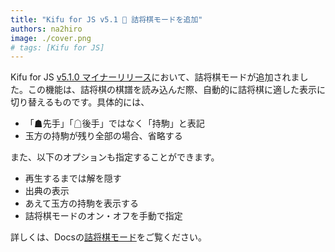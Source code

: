 ```yaml
---
title: "Kifu for JS v5.1 🎉 詰将棋モードを追加"
authors: na2hiro
image: ./cover.png
# tags: [Kifu for JS]
---
```



<KifuLite src="/kifu/32ryu-cumbersome.kif"></KifuLite>

Kifu for JS [v5.1.0 マイナーリリース](https://github.com/na2hiro/Kifu-for-JS/releases/tag/v5.1.0)において、詰将棋モードが追加されました。この機能は、詰将棋の棋譜を読み込んだ際、自動的に詰将棋に適した表示に切り替えるものです。具体的には、

- 「☗先手」「☖後手」ではなく「持駒」と表記
- 玉方の持駒が残り全部の場合、省略する

また、以下のオプションも指定することができます。

- 再生するまでは解を隠す
- 出典の表示
- あえて玉方の持駒を表示する
- 詰将棋モードのオン・オフを手動で指定

詳しくは、Docsの[詰将棋モード](/docs/options/tsume)をご覧ください。
